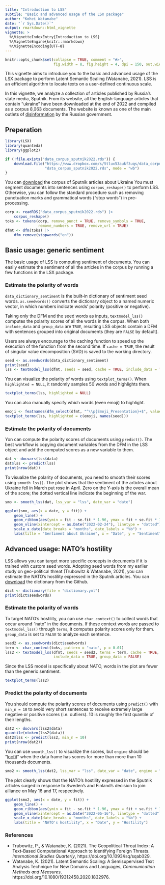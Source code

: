 ```yaml
---
title: "Introduction to LSS"
subtile: "Basic and advanced usage of the LSX package"
author: "Kohei Watanabe"
date: "`r Sys.Date()`"
output: rmarkdown::html_vignette
vignette: >
  %\VignetteIndexEntry{Introduction to LSS}
  %\VignetteEngine{knitr::rmarkdown}
  %\VignetteEncoding{UTF-8}
---
```


```r
knitr::opts_chunk$set(collapse = TRUE, comment = "#>", 
                      fig.width = 8, fig.height = 4, dpi = 150, out.width = 690)
```

This vignette aims to introduce you to the basic and advanced usage of the LSX package to perform Latent Semantic Scaling (Watanabe, 2021). LSS is an efficient algorithm to locate texts on a user-defined continuous scale.

In this vignette, we analyze a collection of articles published by Russia's state media, Sputnik. From its website, all the English-language articles that contain "ukraine" have been downloaded at the end of 2022 and compiled as a corpus 8,063 documents. The website is known as one of the main outlets of [disinformation](https://www.kcl.ac.uk/policy-institute/research-analysis/weaponising-news) by the Russian government.

## Preperation

```r
library(LSX)
library(quanteda)
library(ggplot2)
```

```r
if (!file.exists("data_corpus_sputnik2022.rds")) {
    download.file("https://www.dropbox.com/s/5tlux53aukf3uqs/data_corpus_sputnik2022.rds?dl=1",
                  "data_corpus_sputnik2022.rds", mode = "wb")
}
```

You can [download](https://www.dropbox.com/s/5tlux53aukf3uqs/data_corpus_sputnik2022.rds?dl=1) the corpus of Sputnik articles about Ukraine You must segment documents into sentences using `corpus_reshape()` to perform LSS. Otherwise, you can follow the standard procedure such as removing punctuation marks and grammatical words ("stop words") in pre-processing.

```r
corp <- readRDS("data_corpus_sputnik2022.rds") |>
    corpus_reshape()
toks <- tokens(corp, remove_punct = TRUE, remove_symbols = TRUE, 
               remove_numbers = TRUE, remove_url = TRUE)
dfmt <- dfm(toks) |> 
    dfm_remove(stopwords("en"))
```

## Basic usage: generic sentiment

The basic usage of LSS is computing sentiment of documents. You can easily estimate the sentiment of all the articles in the corpus by running a few functions in the LSX package.

### Estimate the polarity of words

`data_dictionary_sentiment` is the built-in dictionary of sentiment seed words. `as.seedwords()` converts the dictionary object to a named numeric vector, in which numbers indicate words' polarity (positive or negative).

Taking only the DFM and the seed words as inputs, `textmodel_lss()` computes the polarity scores of all the words in the corpus. When both `include_data` and `group_data` are `TRUE`, resulting LSS objects contain a DFM with sentences grouped into original documents (they are `FALSE` by default). 

Users are always encourage to the caching function to speed up the execution of the function from the second time. If `cache = TRUE`, the result of singular value decomposition (SVD) is saved to the working directory. 


```r
seed <- as.seedwords(data_dictionary_sentiment)
print(seed)
lss <- textmodel_lss(dfmt, seeds = seed, cache = TRUE, include_data = TRUE, group_data = TRUE)
```

You can visualize the polarity of words using `textplot_terms()`. When `highlighted = NULL`, it randomly samples 50 words and highlights them.

```r
textplot_terms(lss, highlighted = NULL)
```

You can also manually specify which words (even emoji) to highlight.

```r
emoji <- featnames(dfm_select(dfmt, "^\\p{Emoji_Presentation}+$", valuetype = "regex"))
textplot_terms(lss, highlighted = c(emoji, names(seed)))
```

### Estimate the polarity of documents

Yon can compute the polarity scores of documents using `predict()`. The best workflow is copying document variables from the DFM in the LSS object and add the computed scores as a new variable to them. 

```r
dat <- docvars(lss$data)
dat$lss <- predict(lss)
print(nrow(dat))
```

To visualize the polarity of documents, you need to smooth their scores using `smooth_lss()`. The plot shows that the sentiment of the articles about Ukraine fell in March put rose in April. Zero on the Y-axis is the overall mean of the score; the dotted vertical line indicate the beginning of the war.

```r
smo <- smooth_lss(dat, lss_var = "lss", date_var = "date")
```

```r
ggplot(smo, aes(x = date, y = fit)) + 
    geom_line() +
    geom_ribbon(aes(ymin = fit - se.fit * 1.96, ymax = fit + se.fit * 1.96), alpha = 0.1) +
    geom_vline(xintercept = as.Date("2022-02-24"), linetype = "dotted") +
    scale_x_date(date_breaks = "months", date_labels = "%b") +
    labs(title = "Sentiment about Ukraine", x = "Date", y = "Sentiment")
```

## Advanced usage: NATO's hostility

LSS allows you can target more specific concepts in documents if it is trained with custom seed words. Adopting seed words from my earlier study on geo-political threat (Trubowitz & Watanabe, 2021), you can estimate the NATO's hostility expressed in the Sputnik articles. You can [download](https://github.com/koheiw/LSX/blob/master/vignettes/) the dictionary from the Github.

```r
dict <- dictionary(file = "dictionary.yml")
print(dict$seedwords)
```

### Estimate the polarity of words

To target NATO's hostility, you can use `char_context()` to collect words that occur around "nato" in the documents. If these context words are passed to `textmodel_lss()` through `terms`, it computes polarity scores only for them. `group_data` is set to `FALSE` to analyze each sentence.

```r
seed2 <- as.seedwords(dict$seedwords)
term <- char_context(toks, pattern = "nato", p = 0.01)
lss2 <- textmodel_lss(dfmt, seeds = seed2, terms = term, cache = TRUE, 
                      include_data = TRUE, group_data = FALSE)
```

Since the LSS model is specifically about NATO, words in the plot are fewer than the generic sentiment. 

```r
textplot_terms(lss2)
```

### Predict the polarity of documents

You should compute the polarity scores of documents using `predict()` with `min_n = 10` to avoid very short sentences to receive extremely large negative or positive scores (i.e. outliers). 10 is roughly the first quantile of their lengths.

```r
dat2 <- docvars(lss2$data)
quantile(ntoken(lss2$data))
dat2$lss <- predict(lss2, min_n = 10)
print(nrow(dat2))
```

You can use `smooth_lss()` to visualize the scores, but `engine` should be "[locfit](https://cran.r-project.org/web/packages/locfit/index.html)" when the data frame has scores for more than more than 10 thousands documents.

```r
smo2 <- smooth_lss(dat2, lss_var = "lss", date_var = "date", engine = "locfit")
```

The plot clearly shows that the NATO's hostility expressed in the Sputnik articles surged in response to  Sweden's and Finland's decision to join alliance on May 16 and 17, respectively.

```r
ggplot(smo2, aes(x = date, y = fit)) + 
    geom_line() +
    geom_ribbon(aes(ymin = fit - se.fit * 1.96, ymax = fit + se.fit * 1.96), alpha = 0.1) +
    geom_vline(xintercept = as.Date("2022-05-16"), linetype = "dotted") +
    scale_x_date(date_breaks = "months", date_labels = "%b") +
    labs(title = "NATO's hostility", x = "Date", y = "Hostility")
```

### References

- Trubowitz, P., & Watanabe, K. (2021). The Geopolitical Threat Index: A Text-Based Computational Approach to Identifying Foreign Threats. *International Studies Quarterly*, https://doi.org/10.1093/isq/sqab029.
- Watanabe, K. (2021). Latent Semantic Scaling: A Semisupervised Text Analysis Technique for New Domains and Languages, *Communication Methods and Measures*, https://doi.org/10.1080/19312458.2020.1832976.



